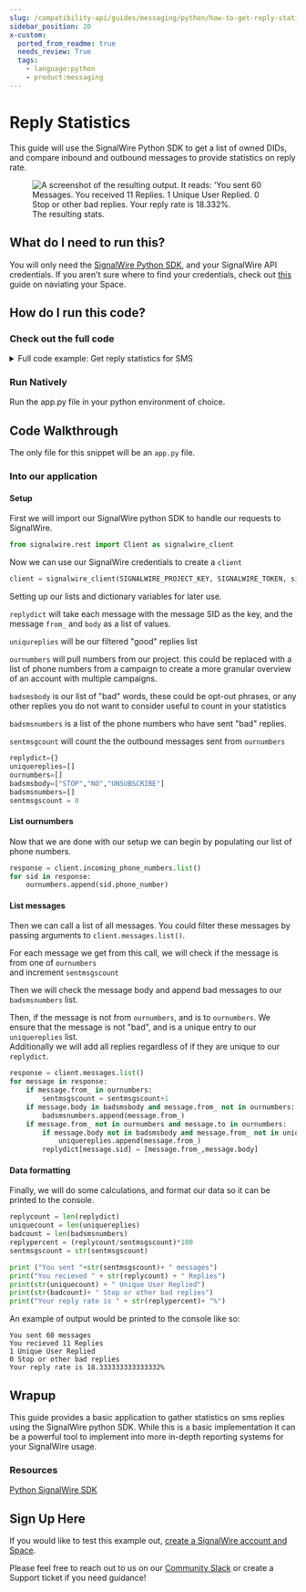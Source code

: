 ```yaml
---
slug: /compatibility-api/guides/messaging/python/how-to-get-reply-statistics-with-python
sidebar_position: 20
x-custom:
  ported_from_readme: true
  needs_review: True
  tags: 
    - language:python
    - product:messaging
---
```


# Reply Statistics

This guide will use the SignalWire Python SDK to get a list of owned DIDs, and compare inbound and outbound messages to provide statistics on reply rate.

<figure>
  <img className="img-600" src={require("./a5ae77e-ReplyStats.webP").default} alt="A screenshot of the resulting output. It reads: 'You sent 60 Messages. You received 11 Replies. 1 Unique User Replied. 0 Stop or other bad replies. Your reply rate is 18.332%." />
  <figcaption>The resulting stats.</figcaption>
</figure>

## What do I need to run this?

You will only need the [SignalWire Python SDK](/compatibility-api/sdks), and your SignalWire API credentials. If you aren't sure where to find your credentials, check out [this](/platform/dashboard/getting-started/navigating-your-space) guide on naviating your Space.

## How do I run this code?

### Check out the full code

<details>
  <summary>Full code example: Get reply statistics for SMS</summary>

```python
from signalwire.rest import Client as signalwire_client

SIGNALWIRE_PROJECT_KEY =
SIGNALWIRE_TOKEN = 
SIGNALWIRE_SPACE = 
client = signalwire_client(SIGNALWIRE_PROJECT_KEY, SIGNALWIRE_TOKEN, signalwire_space_url=SIGNALWIRE_SPACE)

replydict={}
uniquereplies=[]
ournumbers=[]
badsmsbody=["STOP","NO","UNSUBSCRIBE"]
badsmsnumbers=[]
sentmsgscount = 0

response = client.incoming_phone_numbers.list()
for sid in response:
    ournumbers.append(sid.phone_number)

response = client.messages.list()
for message in response:
    if message.from_ in ournumbers:
        sentmsgscount = sentmsgscount+1
    if message.body in badsmsbody:
        badsmsnumbers.append(message.from_)
    if message.from_ not in ournumbers and message.to in ournumbers:
        if message.body not in badsmsbody and message.from_ not in uniquereplies:
            uniquereplies.append(message.from_)
        replydict[message.sid] = [message.from_,message.body]

replycount = len(replydict)
uniquecount = len(uniquereplies)
badcount = len(badsmsnumbers)
replypercent = (replycount/sentmsgscount)*100
sentmsgscount = str(sentmsgscount)

print ("You sent "+str(sentmsgscount)+ " messages")
print("You recieved " + str(replycount) + " Replies")
print(str(uniquecount) + " Unique User Replied")
print(str(badcount)+ " Stop or other bad replies")
print("Your reply rate is " + str(replypercent)+ "%")
```

</details>

### Run Natively

Run the app.py file in your python environment of choice.

## Code Walkthrough

The only file for this snippet will be an `app.py` file.

### Into our application

#### Setup

First we will import our SignalWire python SDK to handle our requests to SignalWire.

```python
from signalwire.rest import Client as signalwire_client
```

Now we can use our SignalWire credentials to create a `client`

```python
client = signalwire_client(SIGNALWIRE_PROJECT_KEY, SIGNALWIRE_TOKEN, signalwire_space_url=SIGNALWIRE_SPACE)
```

Setting up our lists and dictionary variables for later use.

`replydict` will take each message with the message SID as the key, and the message `from_` and `body` as a list of values.

`uniqureplies` will be our filtered "good" replies list

`ournumbers` will pull numbers from our project. this could be replaced with a list of phone numbers from a campaign to create a more granular overview of an account with multiple campaigns.

`badsmsbody` is our list of "bad" words, these could be opt-out phrases, or any other replies you do not want to consider useful to count in your statistics

`badsmsnumbers` is a list of the phone numbers who have sent "bad" replies.

`sentmsgcount` will count the the outbound messages sent from `ournumbers`

```python
replydict={}
uniquereplies=[]
ournumbers=[]
badsmsbody=["STOP","NO","UNSUBSCRIBE"]
badsmsnumbers=[]
sentmsgscount = 0
```

#### List ournumbers

Now that we are done with our setup we can begin by populating our list of phone numbers.

```python
response = client.incoming_phone_numbers.list()
for sid in response:
    ournumbers.append(sid.phone_number)
```

#### List messages

Then we can call a list of all messages. You could filter these messages by passing arguments to `client.messages.list()`.

For each message we get from this call, we will check if the message is from one of `ournumbers`  
and increment `sentmsgscount`

Then we will check the message body and append bad messages to our `badsmsnumbers` list.

Then, if the message is not from `ournumbers`, and is to `ournumbers`. We ensure that the message is not "bad", and is a unique entry to our `uniquereplies` list.  
Additionally we will add all replies regardless of if they are unique to our `replydict`.

```python
response = client.messages.list()
for message in response:
    if message.from_ in ournumbers:
        sentmsgscount = sentmsgscount+1
    if message.body in badsmsbody and message.from_ not in ournumbers:
        badsmsnumbers.append(message.from_)
    if message.from_ not in ournumbers and message.to in ournumbers:
        if message.body not in badsmsbody and message.from_ not in uniquereplies:
            uniquereplies.append(message.from_)
        replydict[message.sid] = [message.from_,message.body]
```

#### Data formatting

Finally, we will do some calculations, and format our data so it can be printed to the console.

```python
replycount = len(replydict)
uniquecount = len(uniquereplies)
badcount = len(badsmsnumbers)
replypercent = (replycount/sentmsgscount)*100
sentmsgscount = str(sentmsgscount)

print ("You sent "+str(sentmsgscount)+ " messages")
print("You recieved " + str(replycount) + " Replies")
print(str(uniquecount) + " Unique User Replied")
print(str(badcount)+ " Stop or other bad replies")
print("Your reply rate is " + str(replypercent)+ "%")
```

An example of output would be printed to the console like so:

```output
You sent 60 messages
You recieved 11 Replies
1 Unique User Replied
0 Stop or other bad replies
Your reply rate is 18.333333333333332%
```

## Wrapup

This guide provides a basic application to gather statistics on sms replies using the SignalWire python SDK. While this is a basic implementation it can be a powerful tool to implement into more in-depth reporting systems for your SignalWire usage.

### Resources

[Python SignalWire SDK](/compatibility-api/sdks)

## Sign Up Here

If you would like to test this example out, [create a SignalWire account and Space](https://m.signalwire.com/signups/new?s=1).

Please feel free to reach out to us on our [Community Slack](https://signalwire.community/) or create a Support ticket if you need guidance!
